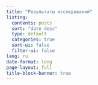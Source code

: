 ```yaml
---
title: "Результаты исследований"
listing:
  contents: posts
  sort: "date desc"
  type: default
  categories: true
  sort-ui: false
  filter-ui: false
lang: ru
date-format: long
page-layout: full
title-block-banner: true
---
```

